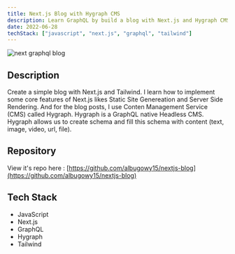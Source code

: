 ```yaml
---
title: Next.js Blog with Hygraph CMS
description: Learn GraphQL by build a blog with Next.js and Hygraph CMS
date: 2022-06-28
techStack: ["javascript", "next.js", "graphql", "tailwind"]
---
```


![next graphql blog](https://user-images.githubusercontent.com/49820990/183251194-a3d94da5-a0db-4a4a-9ed5-608731e525ae.png)

## Description

Create a simple blog with Next.js and Tailwind. I learn how to implement some core features of Next.js likes Static Site Genereation and Server Side Rendering. And for the blog posts, I use Conten Management Service (CMS) called Hygraph. Hygraph is a GraphQL native Headless CMS. Hygraph allows us to create schema and fill this schema with content (text, image, video, url, file).

## Repository

View it's repo here : [https://github.com/albugowy15/nextjs-blog](https://github.com/albugowy15/nextjs-blog)

## Tech Stack

- JavaScript
- Next.js
- GraphQL
- Hygraph
- Tailwind
